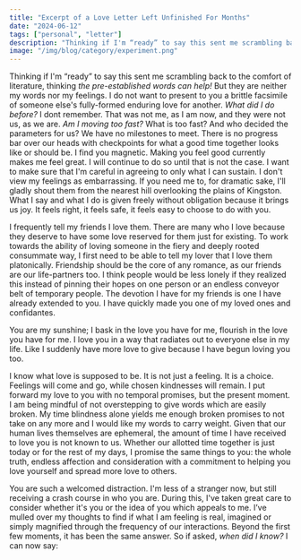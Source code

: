 ```yaml
---
title: "Excerpt of a Love Letter Left Unfinished For Months"
date: "2024-06-12"
tags: ["personal", "letter"]
description: "Thinking if I'm “ready” to say this sent me scrambling back to the comfort of literature, thinking the pre-established words can help! But they are neither my words nor my feelings."
image: "/img/blog/category/experiment.png"
---
```


<quote>
Thinking if I'm “ready” to say this sent me scrambling back to the comfort of literature, thinking <i>the pre-established words can help!</i> But they are neither my words nor my feelings. I do not want to present to you a brittle facsimile of someone else's fully-formed enduring love for another. <i>What did I do before?</i> I dont remember. That was not me, as I am now, and they were not us, as we are. <i>Am I moving too fast?</i> What is too fast? And who decided the parameters for us? We have no milestones to meet. There is no progress bar over our heads with checkpoints for what a good time together looks like or should be. I find you magnetic. Making you feel good currently makes me feel great. I will continue to do so until that is not the case. I want to make sure that I'm careful in agreeing to only what I can sustain. I don't view my feelings as embarrassing. If you need me to, for dramatic sake, I'll gladly shout them from the nearest hill overlooking the plains of Kingston. What I say and what I do is given freely without obligation because it brings us joy. It feels right, it feels safe, it feels easy to choose to do with you.

I frequently tell my friends I love them. There are many who I love because they deserve to have some love reserved for them just for existing. To work towards the ability of loving someone in the fiery and deeply rooted consummate way, I first need to be able to tell my lover that I love them platonically. Friendship should be the core of any romance, as our friends are our life-partners too. I think people would be less lonely if they realized this instead of pinning their hopes on one person or an endless conveyor belt of temporary people. The devotion I have for my friends is one I have already extended to you. I have quickly made you one of my loved ones and confidantes.

You are my sunshine; I bask in the love you have for me, flourish in the love you have for me. I love you in a way that radiates out to everyone else in my life. Like I suddenly have more love to give because I have begun loving you too.  

I know what love is supposed to be. It is not just a feeling. It is a choice. Feelings will come and go, while chosen kindnesses will remain. I put forward my love to you with no temporal promises, but the present moment. I am being mindful of not overstepping to give words which are easily broken. My time blindness alone yields me enough broken promises to not take on any more and I would like my words to carry weight. Given that our human lives themselves are ephemeral, the amount of time I have received to love you is not known to us. Whether our allotted time together is just today or for the rest of my days, I promise the same things to you: the whole truth, endless affection and consideration with a commitment to helping you love yourself and spread more love to others.

You are such a welcomed distraction. I'm less of a stranger now, but still receiving a crash course in who you are. During this, I've taken great care to consider whether it's you or the idea of you which appeals to me. I’ve mulled over my thoughts to find if what I am feeling is real, imagined or simply magnified through the frequency of our interactions. Beyond the first few moments, it has been the same answer. So if asked, <i>when did I know?</i> I can now say:
</quote>
